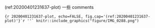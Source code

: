 (ref:20200401231637-plot) 一些 comments

```{r 20200401231637-plot, echo=FALSE, fig.cap='(ref:20200401231637-plot)'}`r ''`
knitr::include_graphics("figure/IMG_0288.png")
```
